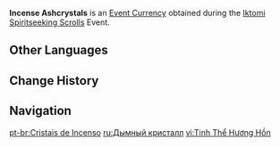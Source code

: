 {{Item Infobox
|id           = 000179
|image        = Item Incense Ashcrystals.png
|type         = Event Items
|group        = Event Currencies
|event        = Iktomi Spiritseeking Scrolls
|quality      = 3
|description  = When a person burns incense to enter a state of clairvoyance, the ash leftover from the consumed incense condenses into these crystals. The sides reflect the time that was spent Spiritseeking.
|source1      = Obtained by completing missions during the [[Iktomi Spiritseeking Scrolls]] Event.
}}
'''Incense Ashcrystals''' is an [[Event Currency]] obtained during the [[Iktomi Spiritseeking Scrolls]] Event.

==Other Languages==
{{Other Languages
|en       = Incense Ashcrystals
|zhs      = 焚香晶灰
|zhs_rm   = 
|zht      = 焚香晶灰
|zht_rm   = 
|zh_tl    = 
|ja       = 香の結晶
|ja_rm    = Kou no Kesshou
|ja_tl    = Incense Crystal
|ko       = 향 결정
|ko_tl    = 
|es       = Cristal de incienso
|es_tl    = Incense Crystal
|fr       = Cendristal encensé
|fr_tl    = Incensed Ashcrystal
|ru       = Дымный кристалл
|ru_tl    = 
|th       = คริสตัลกำยาน
|th_rm    = 
|th_tl    = 
|vi       = Tinh Thể Hương Hồn
|vi_tl    = 
|de       = Weihrauch-Aschekristall
|de_tl    = 
|id       = Incense Ashcrystal
|id_tl    = 
|pt       = Cristais de Incenso
|pt_tl    = 
|tr       = Tütsü Külü Kristali
|tr_tl    = 
|it       = Cristalli cinerei d'incenso
|it_tl    = 
}}

==Change History==
{{Change History|5.2}}

==Navigation==
{{Precious Navbox|Currency}}

[[pt-br:Cristais de Incenso]]
[[ru:Дымный кристалл]]
[[vi:Tinh Thể Hương Hồn]]